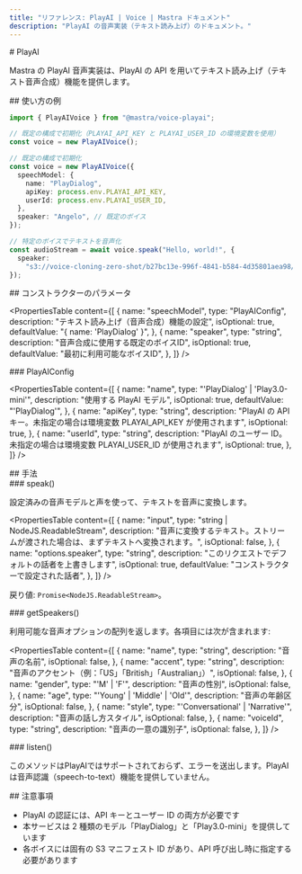 ```yaml
---
title: "リファレンス: PlayAI | Voice | Mastra ドキュメント"
description: "PlayAI の音声実装（テキスト読み上げ）のドキュメント。"
---
```


<div id="playai">
  # PlayAI
</div>

Mastra の PlayAI 音声実装は、PlayAI の API を用いてテキスト読み上げ（テキスト音声合成）機能を提供します。

<div id="usage-example">
  ## 使い方の例
</div>

```typescript
import { PlayAIVoice } from "@mastra/voice-playai";

// 既定の構成で初期化（PLAYAI_API_KEY と PLAYAI_USER_ID の環境変数を使用）
const voice = new PlayAIVoice();

// 既定の構成で初期化
const voice = new PlayAIVoice({
  speechModel: {
    name: "PlayDialog",
    apiKey: process.env.PLAYAI_API_KEY,
    userId: process.env.PLAYAI_USER_ID,
  },
  speaker: "Angelo", // 既定のボイス
});

// 特定のボイスでテキストを音声化
const audioStream = await voice.speak("Hello, world!", {
  speaker:
    "s3://voice-cloning-zero-shot/b27bc13e-996f-4841-b584-4d35801aea98/original/manifest.json", // Dexter のボイス
});
```


<div id="constructor-parameters">
  ## コンストラクターのパラメータ
</div>

<PropertiesTable
  content={[
    {
      name: "speechModel",
      type: "PlayAIConfig",
      description: "テキスト読み上げ（音声合成）機能の設定",
      isOptional: true,
      defaultValue: "{ name: 'PlayDialog' }",
    },
    {
      name: "speaker",
      type: "string",
      description: "音声合成に使用する既定のボイスID",
      isOptional: true,
      defaultValue: "最初に利用可能なボイスID",
    },
  ]}
/>

<div id="playaiconfig">
  ### PlayAIConfig
</div>

<PropertiesTable
  content={[
    {
      name: "name",
      type: "'PlayDialog' | 'Play3.0-mini'",
      description: "使用する PlayAI モデル",
      isOptional: true,
      defaultValue: "'PlayDialog'",
    },
    {
      name: "apiKey",
      type: "string",
      description:
        "PlayAI の API キー。未指定の場合は環境変数 PLAYAI_API_KEY が使用されます",
      isOptional: true,
    },
    {
      name: "userId",
      type: "string",
      description:
        "PlayAI のユーザー ID。未指定の場合は環境変数 PLAYAI_USER_ID が使用されます",
      isOptional: true,
    },
  ]}
/>

<div id="methods">
  ## 手法
</div>

<div id="speak">
  ### speak()
</div>

設定済みの音声モデルと声を使って、テキストを音声に変換します。

<PropertiesTable
  content={[
    {
      name: "input",
      type: "string | NodeJS.ReadableStream",
      description:
        "音声に変換するテキスト。ストリームが渡された場合は、まずテキストへ変換されます。",
      isOptional: false,
    },
    {
      name: "options.speaker",
      type: "string",
      description: "このリクエストでデフォルトの話者を上書きします",
      isOptional: true,
      defaultValue: "コンストラクターで設定された話者",
    },
  ]}
/>

戻り値: `Promise<NodeJS.ReadableStream>`。

<div id="getspeakers">
  ### getSpeakers()
</div>

利用可能な音声オプションの配列を返します。各項目には次が含まれます:

<PropertiesTable
  content={[
    {
      name: "name",
      type: "string",
      description: "音声の名前",
      isOptional: false,
    },
    {
      name: "accent",
      type: "string",
      description: "音声のアクセント（例：「US」「British」「Australian」）",
      isOptional: false,
    },
    {
      name: "gender",
      type: "'M' | 'F'",
      description: "音声の性別",
      isOptional: false,
    },
    {
      name: "age",
      type: "'Young' | 'Middle' | 'Old'",
      description: "音声の年齢区分",
      isOptional: false,
    },
    {
      name: "style",
      type: "'Conversational' | 'Narrative'",
      description: "音声の話し方スタイル",
      isOptional: false,
    },
    {
      name: "voiceId",
      type: "string",
      description: "音声の一意の識別子",
      isOptional: false,
    },
  ]}
/>

<div id="listen">
  ### listen()
</div>

このメソッドはPlayAIではサポートされておらず、エラーを送出します。PlayAIは音声認識（speech-to-text）機能を提供していません。

<div id="notes">
  ## 注意事項
</div>

- PlayAI の認証には、API キーとユーザー ID の両方が必要です
- 本サービスは 2 種類のモデル「PlayDialog」と「Play3.0-mini」を提供しています
- 各ボイスには固有の S3 マニフェスト ID があり、API 呼び出し時に指定する必要があります